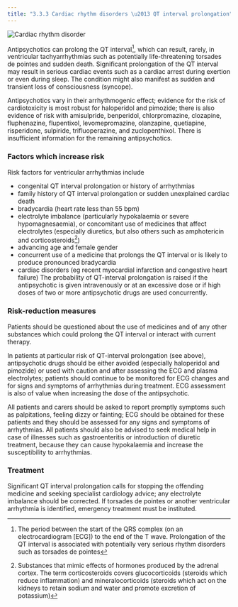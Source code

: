 ```yaml
---
title: "3.3.3 Cardiac rhythm disorders \u2013 QT interval prolongation"
---
```



![Cardiac rhythm disorder](../../assets/con189170.jpg)

Antipsychotics can prolong the QT interval[^1], which can result, rarely, in ventricular tachyarrhythmias such as potentially life-threatening torsades de pointes and sudden death. Significant prolongation of the QT interval may result in serious cardiac events such as a cardiac arrest during exertion or even during sleep. The condition might also manifest as sudden and transient loss of consciousness (syncope).

Antipsychotics vary in their arrhythmogenic effect; evidence for the risk of cardiotoxicity is most robust for haloperidol and pimozide; there is also evidence of risk with amisulpride, benperidol, chlorpromazine, clozapine, fluphenazine, flupentixol, levomepromazine, olanzapine, quetiapine, risperidone, sulpiride, trifluoperazine, and zuclopenthixol. There is insufficient information for the remaining antipsychotics.

### Factors which increase risk

Risk factors for ventricular arrhythmias include

* congenital QT interval prolongation or history of arrhythmias
* family history of QT interval prolongation or sudden unexplained cardiac death
* bradycardia (heart rate less than 55 bpm)
* electrolyte imbalance (particularly hypokalaemia or severe hypomagnesaemia), or concomitant use of medicines that affect electrolytes (especially diuretics, but also others such as amphotericin and corticosteroids[^2])
* advancing age and female gender
* concurrent use of a medicine that prolongs the QT interval or is likely to produce pronounced bradycardia
* cardiac disorders (eg recent myocardial infarction and congestive heart failure)
The probability of QT-interval prolongation is raised if the antipsychotic is given intravenously or at an excessive dose or if high doses of two or more antipsychotic drugs are used concurrently.

### Risk-reduction measures

Patients should be questioned about the use of medicines and of any other substances which could prolong the QT interval or interact with current therapy.

In patients at particular risk of QT-interval prolongation (see above), antipsychotic drugs should be either avoided (especially haloperidol and pimozide) or used with caution and after assessing the ECG and plasma electrolytes; patients should continue to be monitored for ECG changes and for signs and symptoms of arrhythmias during treatment. ECG assessment is also of value when increasing the dose of the antipsychotic.

All patients and carers should be asked to report promptly symptoms such as palpitations, feeling dizzy or fainting; ECG should be obtained for these patients and they should be assessed for any signs and symptoms of arrhythmias. All patients should also be advised to seek medical help in case of illnesses such as gastroenteritis or introduction of diuretic treatment, because they can cause hypokalaemia and increase the susceptibility to arrhythmias.

### Treatment

Significant QT interval prolongation calls for stopping the offending medicine and seeking specialist cardiology advice; any electrolyte imbalance should be corrected. If torsades de pointes or another ventricular arrhythmia is identified, emergency treatment must be instituted.



[^1]: The period between the start of the QRS complex (on an electrocardiogram [ECG]) to the end of the T wave. Prolongation of the QT interval is associated with potentially very serious rhythm disorders such as torsades de pointes


[^2]: Substances that mimic effects of hormones produced by the adrenal cortex. The term corticosteroids covers glucocorticoids (steroids which reduce inflammation) and mineralocorticoids (steroids which act on the kidneys to retain sodium and water and promote excretion of potassium)
